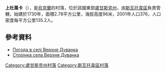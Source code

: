 {{coord|49|41|23|N|38|4|2|E|scale:100000|display=title}}

'''上杜萬卡'''（{{lang-uk|Верхня Дуванка}}），是[[烏克蘭|烏克蘭]]的村落，位於該國東部[[盧甘斯克州|盧甘斯克州]]，由[[斯瓦托韋區|斯瓦托韋區]]負責管轄，始建於1730年，面積2.78平方公里，海拔高度96米，2001年人口376，人口密度每平方公里135.2人。

==參考資料==
* [http://weather.in.ua/ua/lyganskaja/3268 Погода в селі Верхня Дуванка] {{Wayback|url=http://weather.in.ua/ua/lyganskaja/3268 |date=20190219024939 }}
* [http://svatovo.lg.ua/rajon/vduvanka.html Сторінка села Верхня Дуванка] {{Wayback|url=http://svatovo.lg.ua/rajon/vduvanka.html |date=20220409102736 }}

{{DEFAULTSORT:Верхня Дуванка}}
[[Category:盧甘斯克州村落|Category:盧甘斯克州村落]]
[[Category:斯瓦托韋區村落|Category:斯瓦托韋區村落]]


{{Luhansk-geo-stub}}